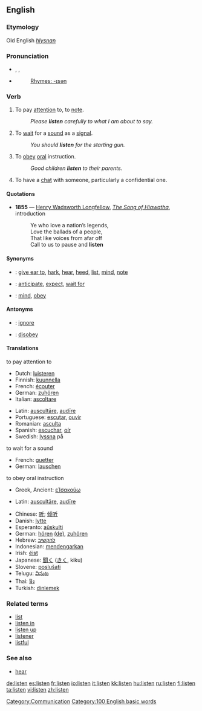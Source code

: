 ==English==

===Etymology===
Old English ''[[hlysnan]]''

===Pronunciation===
*{{AHD|lĭs'ən}}, {{IPA|/ˈlɪsən/}}, {{SAMPA|/"lIs@n/}}
*{{audio|en-us-listen.ogg|Audio (US)}}
*:[[Rhymes:English:-ɪsən|Rhymes: -ɪsən]]

=== Verb ===
{{en-verb}}
# {{intransitive}} To pay [[attention]] to, to [[note]].
#: ''Please '''listen''' carefully to what I am about to say.''
# {{intransitive}} To [[wait]] for a [[sound]] as a [[signal]].
#: ''You should '''listen''' for the starting gun.''
# To [[obey]] [[oral]] instruction.
#: ''Good children '''listen''' to their parents.''
# {{rfv-sense}} To have a [[chat]] with someone, particularly a confidential one.

====Quotations====
*'''1855''' — [[w:Henry Wadsworth Longfellow|Henry Wadsworth Longfellow]], ''[[s:The Song of Hiawatha|The Song of Hiawatha]]'', introduction
*:Ye who love a nation’s legends,<br/>Love the ballads of a people,<br/>That like voices from afar off<br/>Call to us to pause and '''listen'''

====Synonyms====
*{{italbrac|to pay attention to}}: [[give ear to]], [[hark]], [[hear]], [[heed]], [[list]], [[mind]], [[note]]
*{{italbrac|to wait for a sound}}: [[anticipate]], [[expect]], [[wait for]]
*{{italbrac|to obey oral instruction}}: [[mind]], [[obey]]

====Antonyms====
*{{italbrac|to pay attention to}}: [[ignore]]
*{{italbrac|to obey oral instruction}}: [[disobey]]

==== Translations ====
{{COW trans}}

;to pay attention to
{{top}}
*Dutch: [[luisteren]]
*Finnish: [[kuunnella]]
*French: [[écouter]]
*German: [[zuhören]]
*Italian: [[ascoltare]]
{{mid}}
*Latin: [[auscultare|auscultāre]], [[audire|audīre]]
*Portuguese: [[escutar]], [[ouvir]]
*Romanian: [[asculta]]
*Spanish: [[escuchar]], [[oír]]
*Swedish: [[lyssna]] på
{{bottom}}

;to wait for a sound
{{top}}
*French: [[guetter]]
*German: [[lauschen]]
{{mid}}
{{bottom}}

;to obey oral instruction
{{top}}
*Greek, Ancient: [[εἸσακούω]] <!-- is the second symbol correct? iota with breath mark is what it should be -->
{{mid}}
*Latin: [[auscultare|auscultāre]], [[audire|audīre]]
{{bottom}}

{{checktrans}}
*Chinese: [[听]]; [[倾听]]
*Danish: [[lytte]]
*Esperanto: [[aŭskulti]]
*German: [[hören]] [[:de:hören|(de)]], [[zuhören]]
*Hebrew: [[להקשיב]]
*Indonesian: [[dengar|mendengarkan]]
*Irish: [[éist]]
*Japanese: [[聞く]] ([[きく]], kiku)
*Slovene: [[poslušati]]
*Telugu: [[వినుట]]
*Thai: [[ฟัง]]
*Turkish: [[dinlemek]]

===Related terms===
*[[list]]
*[[listen in]]
*[[listen up]]
*[[listener]]
*[[listful]]

===See also===
*[[hear]]

[[Category:Communication]]
[[Category:100 English basic words]]

[[de:listen]]
[[es:listen]]
[[fr:listen]]
[[io:listen]]
[[it:listen]]
[[kk:listen]]
[[hu:listen]]
[[ru:listen]]
[[fi:listen]]
[[ta:listen]]
[[vi:listen]]
[[zh:listen]]